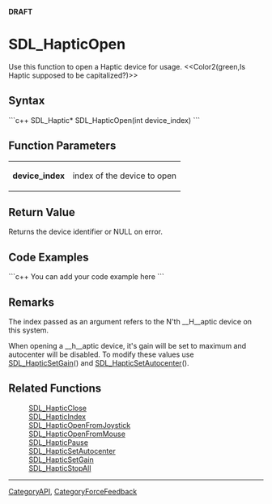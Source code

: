 <!-- pragma section-numbers off -->
<!-- pragma disable-camelcase -->
'''DRAFT'''

= SDL_HapticOpen =
Use this function to open a Haptic device for usage.  <<Color2(green,Is Haptic supposed to be capitalized?)>>


== Syntax ==
```c++
SDL_Haptic* SDL_HapticOpen(int device_index)
```

== Function Parameters ==
{|
|'''device_index'''
|index of the device to open
|}

== Return Value ==
Returns the device identifier or NULL on error.

== Code Examples ==
```c++
You can add your code example here
```

== Remarks ==
The index passed as an argument refers to the N'th __H__aptic device on this system.

When opening a __h__aptic device, it's gain will be set to maximum and autocenter will be disabled. To modify these values use [[SDL_HapticSetGain]]() and [[SDL_HapticSetAutocenter]]().

== Related Functions ==
:[[SDL_HapticClose]]
:[[SDL_HapticIndex]]
:[[SDL_HapticOpenFromJoystick]]
:[[SDL_HapticOpenFromMouse]]
:[[SDL_HapticPause]]
:[[SDL_HapticSetAutocenter]]
:[[SDL_HapticSetGain]]
:[[SDL_HapticStopAll]]

----
[[CategoryAPI]], [[CategoryForceFeedback]]
